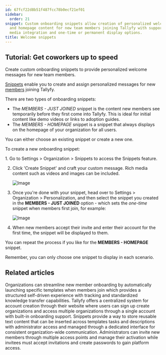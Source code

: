 ```yaml
---
id: 67fcf22d8b51f487fcc78b0ecf21ef01
sidebar:
  order: 21
snippet: Custom onboarding snippets allow creation of personalized welcome messages
  and homepage content for new team members joining Tallyfy with support for rich
  media integration and one-time or permanent display options.
title: Welcome snippets
---
```



## Tutorial: Get coworkers up to speed

Create custom onboarding snippets to provide personalized welcome messages for new team members.

[Snippets](/products/pro/documenting/templates/snippets/) enable you to create and assign personalized messages for new [members](/products/pro/documenting/members/) joining Tallyfy.

There are two types of onboarding snippets:

* The _MEMBERS - JUST JOINED_ snippet is the content new members see temporarily before they first come into Tallyfy. This is ideal for initial content like demo videos or links to adoption guides.
* The _MEMBERS - HOMEPAGE_ snippet is a snippet that always displays on the homepage of your organization for all users.

You can either choose an existing snippet or create a new one.

To create a new onboarding snippet:

<Steps>
1. Go to Settings > Organization > Snippets to access the Snippets feature.

2. Click 'Create Snippet' and craft your custom message. Rich media content such as videos and images can be included.

    ![Image](https://screenshots.tallyfy.com/tallyfy%2Fpro%2Fdesktop-light-welcome-message-snippet-example.png)
3. Once you're done with your snippet, head over to Settings > Organization > Personalization, and then select the snippet you created in the **MEMBERS - JUST JOINED** option - which sets the _one-time_ snippet when members first join, for example:

    ![Image](https://screenshots.tallyfy.com/tallyfy%2Fpro%2Fdesktop-light-select-snippet-welcome-newcomers.png)
4. When new members accept their invite and enter their account for the first time, the snippet will be displayed to them.
</Steps>

You can repeat the process if you like for the **MEMBERS - HOMEPAGE** snippet.

Remember, you can only choose one snippet to display in each scenario.


## Related articles
<CardGrid>
<LinkTitleCard header="<b>Org Settings > Auto-launch templates for new members</b>" href="/products/pro/settings/org-settings/how-to-auto-launch-templates-for-new-members/" > Organizations can streamline new member onboarding by automatically launching specific templates when members join which provides a structured self-driven experience with tracking and standardized knowledge transfer capabilities. </LinkTitleCard>
<LinkTitleCard header="<b>Tutorials > Create an organization</b>" href="/products/pro/tutorials/how-can-i-create-a-new-tallyfy-account/" > Tallyfy offers a centralized system for account creation through their website where users can sign up create organizations and access multiple organizations through a single account with built-in onboarding support. </LinkTitleCard>
<LinkTitleCard header="<b>Snippets > Use snippets</b>" href="/products/pro/documenting/templates/snippets/how-can-i-use-snippets-to-simplify-workflow-in-tallyfy/" > Snippets provide a way to store reusable text content that can be inserted across templates tasks and descriptions with administrator access and managed through a dedicated interface for consistent organization-wide communication. </LinkTitleCard>
<LinkTitleCard header="<b>Members > Invite and activate members</b>" href="/products/pro/documenting/members/how-to-invite-and-activate-members-on-tallyfy/" > Administrators can invite new members through multiple access points and manage their activation while invitees must accept invitations and create passwords to gain platform access. </LinkTitleCard>
</CardGrid>